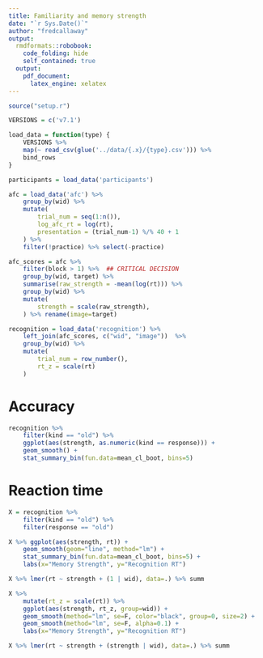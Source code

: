 ```yaml
---
title: Familiarity and memory strength
date: "`r Sys.Date()`"
author: "fredcallaway"
output:
  rmdformats::robobook:
    code_folding: hide
    self_contained: true
  output:
    pdf_document:
      latex_engine: xelatex
---
```



```r
source("setup.r")

VERSIONS = c('v7.1')

load_data = function(type) {
    VERSIONS %>% 
    map(~ read_csv(glue('../data/{.x}/{type}.csv'))) %>% 
    bind_rows
}

participants = load_data('participants')

afc = load_data('afc') %>% 
    group_by(wid) %>% 
    mutate(
        trial_num = seq(1:n()),
        log_afc_rt = log(rt),
        presentation = (trial_num-1) %/% 40 + 1
    ) %>% 
    filter(!practice) %>% select(-practice)

afc_scores = afc %>% 
    filter(block > 1) %>%  ## CRITICAL DECISION
    group_by(wid, target) %>% 
    summarise(raw_strength = -mean(log(rt))) %>%
    group_by(wid) %>% 
    mutate(
        strength = scale(raw_strength),
    ) %>% rename(image=target)

recognition = load_data('recognition') %>% 
    left_join(afc_scores, c("wid", "image"))  %>% 
    group_by(wid) %>% 
    mutate(
        trial_num = row_number(),
        rt_z = scale(rt)
    )
```

# Accuracy

```r
recognition %>% 
    filter(kind == "old") %>% 
    ggplot(aes(strength, as.numeric(kind == response))) +
    geom_smooth() + 
    stat_summary_bin(fun.data=mean_cl_boot, bins=5)
```

# Reaction time

```r
X = recognition %>% 
    filter(kind == "old") %>% 
    filter(response == "old") 

X %>% ggplot(aes(strength, rt)) +
    geom_smooth(geom="line", method="lm") + 
    stat_summary_bin(fun.data=mean_cl_boot, bins=5) +
    labs(x="Memory Strength", y="Recognition RT")

X %>% lmer(rt ~ strength + (1 | wid), data=.) %>% summ

```

```r
X %>% 
    mutate(rt_z = scale(rt)) %>% 
    ggplot(aes(strength, rt_z, group=wid)) +
    geom_smooth(method="lm", se=F, color="black", group=0, size=2) + 
    geom_smooth(method="lm", se=F, alpha=0.1) + 
    labs(x="Memory Strength", y="Recognition RT")

X %>% lmer(rt ~ strength + (strength | wid), data=.) %>% summ
```
